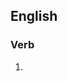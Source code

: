 ==English==

===Verb===
{{head|en|present participle}}

# {{present participle of|expropriate|lang=en|nocat=1}}
